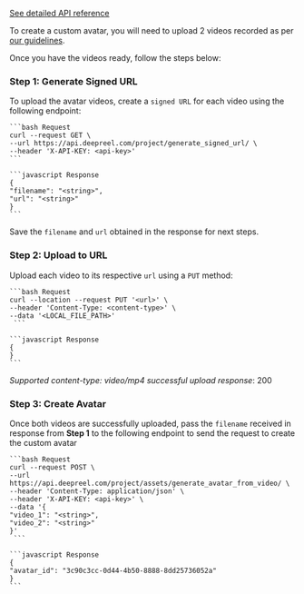 [See detailed API reference](/api-reference/avatar/generate-signed-url)

To create a custom avatar, you will need to upload 2 videos recorded as per [our guidelines](https://deepreel.notion.site/Create-Your-Own-DeepReel-Avatar-2ef80e263deb4d84a1733cbb9ca00eab).

Once you have the videos ready, follow the steps below:

### Step 1: Generate Signed URL

To upload the avatar videos, create a `signed URL` for each video using the following endpoint:

<CodeGroup>

    ```bash Request
    curl --request GET \
    --url https://api.deepreel.com/project/generate_signed_url/ \
    --header 'X-API-KEY: <api-key>'
    ```

    ```javascript Response
    {
    "filename": "<string>",
    "url": "<string>"
    }
    ```

</CodeGroup>

Save the `filename` and `url` obtained in the response for next steps.

### Step 2: Upload to URL

Upload each video to its respective `url` using a `PUT` method:

<CodeGroup>

    ```bash Request
    curl --location --request PUT '<url>' \
    --header 'Content-Type: <content-type>' \
    --data '<LOCAL_FILE_PATH>'
     ```

    ```javascript Response
    {
    }
    ```
</CodeGroup>

_Supported content-type: video/mp4_
_successful upload response_: 200

### Step 3: Create Avatar

Once both videos are successfully uploaded, pass the `filename` received in response from **Step 1** to the following endpoint
to send the request to create the custom avatar

<CodeGroup>

    ```bash Request
    curl --request POST \
    --url https://api.deepreel.com/project/assets/generate_avatar_from_video/ \
    --header 'Content-Type: application/json' \
    --header 'X-API-KEY: <api-key>' \
    --data '{
    "video_1": "<string>",
    "video_2": "<string>"
    }'
     ```

    ```javascript Response
    {
    "avatar_id": "3c90c3cc-0d44-4b50-8888-8dd25736052a"
    }
    ```
</CodeGroup>


